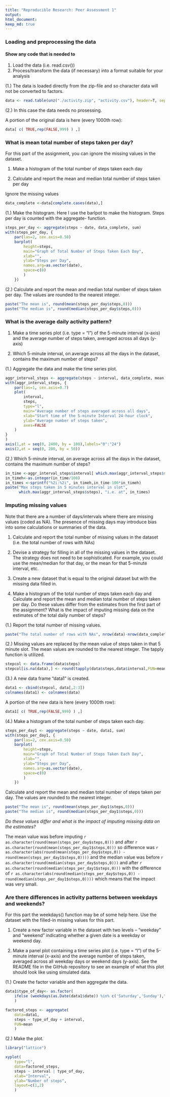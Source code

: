 ```yaml
---
title: "Reproducible Research: Peer Assessment 1"
output: 
html_document:
keep_md: true
---
```



### Loading and preprocessing the data

#### Show any code that is needed to
1. Load the data (i.e. read.csv())
2. Process/transform the data (if necessary) into a format suitable for your analysis

(1.) The data is loaded directly from the zip-file and so character data will not be converted to factors.  
``` r
data <- read.table(unz("./activity.zip", "activity.csv"), header=T, sep=",", stringsAsFactors=FALSE)
```

(2.) In this case the data needs no prosessing. 

A portion of the original data is here (every 1000th row):
``` r
data[ c( TRUE,rep(FALSE,999) ) ,]
```
### What is mean total number of steps taken per day?

For this part of the assignment, you can ignore the missing values in the dataset.

1. Make a histogram of the total number of steps taken each day

2. Calculate and report the mean and median total number of steps taken per day

Ignore the missing values  
``` r
data_complete <-data[complete.cases(data),]
```



(1.) Make the histogram. Here I use the barlpot to make the histogram. Steps per day is counted with the aggregate- function.


``` r
steps_per_day <- aggregate(steps ~ date, data_complete, sum)
with(steps_per_day, {
    par(las=2, cex.axis=0.50)
    barplot(
        height=steps,
        main="Graph of Total Number of Steps Taken Each Day",
        xlab="",
        ylab="Steps per Day",
        names.arg=as.vector(date),
        space=c(0)
        )
    })
```  

(2.) Calculate and report the mean and median total number of steps taken per day. The values are rounded to the nearest integer.

``` r
paste("The mean is", round(mean(steps_per_day$steps,0)))
paste("The median is", round(median(steps_per_day$steps,0)))

```
### What is the average daily activity pattern?

1. Make a time series plot (i.e. type = "l") of the 5-minute interval (x-axis) and the average number of steps taken, averaged across all days (y-axis)

2. Which 5-minute interval, on average across all the days in the dataset, contains the maximum number of steps?

(1.) Aggregate the data and make the time series plot.

``` r

aggr_interval_steps <- aggregate(steps ~ interval, data_complete, mean)
with(aggr_interval_steps, {
    par(las=1, cex.axis=0.7)
    plot(
        interval,
        steps,
        type="l",
        main="Average number of steps averaged across all days",
        xlab="Start time of the 5-minute Interval 24-hour clock",
        ylab="Average number of steps taken",
        axes=FALSE
    )
}
)
axis(1,at = seq(0, 2400, by = 100),labels="0":"24")
axis(2,at = seq(0, 200, by = 50))

```

(2.) Which 5-minute interval, on average across all the days in the dataset, contains the maximum number of steps?

``` r
in_time <-aggr_interval_steps$interval[ which.max(aggr_interval_steps$steps)]
in_timeh<-as.integer(in_time/100)
in_times <-sprintf("%2i:%2i", in_timeh,in_time-100*in_timeh)
paste("Max steps taken in 5 minutes interval in slot", 
      which.max(aggr_interval_steps$steps), "i.e. at", in_times)

```
### Imputing missing values

Note that there are a number of days/intervals where there are missing values (coded as NA). The presence of missing days may introduce bias into some calculations or summaries of the data.  

1. Calculate and report the total number of missing values in the dataset (i.e. the total number of rows with NAs)

2. Devise a strategy for filling in all of the missing values in the dataset. The strategy does not need to be sophisticated. For example, you could use the mean/median for that day, or the mean for that 5-minute interval, etc.

3. Create a new dataset that is equal to the original dataset but with the missing data filled in.

4. Make a histogram of the total number of steps taken each day and Calculate and report the mean and median total number of steps taken per day. Do these values differ from the estimates from the first part of the assignment? What is the impact of imputing missing data on the estimates of the total daily number of steps?   

(1.) Report the total number of missing values.
``` r
paste("The total number of rows with NAs", nrow(data)-nrow(data_complete),".")

```
(2.) Missing values are replaced by the mean value of steps taken in that 5 minute slot. The mean values are rounded to the nearest integer. The tapply function is utilized.

``` r

stepcol <- data.frame(data$steps)
stepcol[is.na(data),] <- round(tapply(data$steps,data$interval,FUN=mean,na.rm=TRUE))
```
(3.) A new data frame "data1" is created.
``` r

data1 <- cbind(stepcol, data[,2:3])
colnames(data1) <- colnames(data)

```

A portion of the new data is here (every 1000th row):
``` r
data1[ c( TRUE,rep(FALSE,999) ) ,]
```

(4.) Make a histogram of the total number of steps taken each day.


``` r
steps_per_day1 <- aggregate(steps ~ date, data1, sum)
with(steps_per_day1, {
    par(las=2, cex.axis=0.50)
    barplot(
        height=steps,
        main="Graph of Total Number of Steps Taken Each Day",
        xlab="",
        ylab="Steps per Day",
        names.arg=as.vector(date),
        space=c(0)
        )
    })
```  

Calculate and report the mean and median total number of steps taken per day. The values are rounded to the nearest integer.

``` r
paste("The mean is", round(mean(steps_per_day1$steps,0)))
paste("The median is", round(median(steps_per_day1$steps,0)))

```
*Do these values differ and what is the impact of imputing missing data on the estimates?*    

The mean value was before imputing `r as.character(round(mean(steps_per_day$steps,0)))` and after `r as.character(round(mean(steps_per_day1$steps,0)))` so difference was `r as.character(abs(round(mean(steps_per_day$steps,0)) - round(mean(steps_per_day1$steps,0))))` and the median value was before `r as.character(round(median(steps_per_day$steps,0)))` and after `r as.character(round(median(steps_per_day1$steps,0)))` with the difference of  `r as.character(abs(round(median(steps_per_day$steps,0)) - round(median(steps_per_day1$steps,0))))` which means that the impact was very small.  


### Are there differences in activity patterns between weekdays and weekends?

For this part the weekdays() function may be of some help here. Use the dataset with the filled-in missing values for this part.

1. Create a new factor variable in the dataset with two levels – “weekday” and “weekend” indicating whether a given date is a weekday or weekend day.

2. Make a panel plot containing a time series plot (i.e. type = "l") of the 5-minute interval (x-axis) and the average number of steps taken, averaged across all weekday days or weekend days (y-axis). See the README file in the GitHub repository to see an example of what this plot should look like using simulated data.

(1.) Create the factor variable and then aggregate the data.

``` r
data1$type_of_day<- as.factor(
    ifelse (weekdays(as.Date(data1$date)) %in% c('Saturday','Sunday'),"weekend","weekday")
    ) 

factored_steps <- aggregate(
    data=data1,
    steps ~ type_of_day + interval,
    FUN=mean
    )

```

(2.) Make the plot.

``` r

library("lattice")

xyplot(
    type="l",
    data=factored_steps,
    steps ~ interval | type_of_day,
    xlab="Interval",
    ylab="Number of steps",
    layout=c(1,2)
    )

```  
